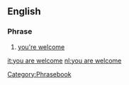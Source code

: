 ==English==

===Phrase===
{{infl|en|phrase|head=[[you]] [[are]] [[welcome]]}}

# {{very|_|rare|or|formal}} [[you're welcome]]

[[Category:Phrasebook]]

[[it:you are welcome]]
[[nl:you are welcome]]